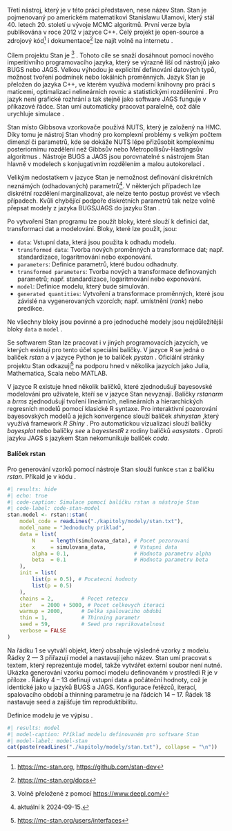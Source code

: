 Třetí nástroj, který je v této práci představen, nese název Stan. Stan je
pojmenovaný po americkém matematikovi Stanislawu Ulamovi, který stál 40. letech 20.
století u vývoje MCMC algoritmů. První verze byla publikována v roce 2012 v 
jazyce C++. Celý projekt je open-source a zdrojový kód[^stan-kod] i 
dokumentace[^stan-docs] lze najít volně na internetu
\parencite{GelmanEtAl2015_StanProbabilisticProgramming}.

[^stan-kod]: [https://mc-stan.org](https://mc-stan.org), 
[https://github.com/stan-dev](https://github.com/stan-dev)

[^stan-docs]: [https://mc-stan.org/docs](https://mc-stan.org/docs)

Cílem projektu Stan je *\enquote{poskytnout flexibilní pravděpodobnostní
programovací jazyk pro statistické modelování spolu se sadou inferenčních
nástrojů pro robustní modelování, které je škálovatelné a efektivní}*
[^stan-goal]
\parencite{CarpenterEtAl2017_StanProbabilisticProgramming}. Tohoto cíle
se snaží dosáhnout pomocí nového imperitivního programovacího jazyka, který
se výrazně liší od nástrojů jako BUGS nebo JAGS. Velkou výhodou je explicitní
definování datových typů, možnost tvoření podmínek nebo lokálních proměnných.
Jazyk Stan je přeložen do jazyka C++, ve kterém využívá moderní knihovny pro
práci s maticemi, optimalizaci nelineárních rovnic a statistickými rozděleními
\parencite{CarpenterEtAl2017_StanProbabilisticProgramming}. Pro jazyk není
grafické rozhrání a tak stejně jako software JAGS funguje v příkazové řádce.
Stan umí automaticky pracovat paralelně, což dále urychluje simulace
\parencite{GelmanEtAl2015_StanProbabilisticProgramming}.

[^stan-goal]: Volně přeložené z 
\parencite{CarpenterEtAl2017_StanProbabilisticProgramming}
pomocí
[https://www.deepl.com/](https://www.deepl.com/)

Stan místo Gibbsova vzorkovače používá NUTS, který je založený
na HMC. Díky tomu je nástroj Stan vhodný pro komplexní problémy s velkým počtem
dimenzí či parametrů, kde se dokáže NUTS lépe přizůsobit komplexnímu posteriornímu
rozdělení než Gibbsův nebo Metropollisův-Hastingsův algoritmus
\parencite{CarpenterEtAl2017_StanProbabilisticProgramming}. Nástroje BUGS a 
JAGS jsou porovnatelné s nástrojem Stan hlavně v modelech s konjugativním 
rozdělením a malou autokorelací
\parencite{GelmanEtAl2015_StanProbabilisticProgramming}.

Velikým nedostatkem v jazyce Stan je nemožnost definování diskrétních neznámých
(odhadovaných) parametrů[^stan-discrete]. V některých případech lze diskrétní
rozdělení marginalizovat, ale nelze tento postup provést ve všech případech.
Kvůli chybějící podpoře diskrétních parametrů tak nelze volně přepsat modely
z jazyka BUGS/JAGS do jazyku Stan \parencite{StanDevelopmentTeam2024}. 

[^stan-discrete]: aktuální k 2024-09-15.

Po vytvoření Stan programu lze použít bloky, které slouží k definici dat,
transformaci dat a modelování. Bloky, které lze použít, jsou:

- `data`: Vstupní data, která jsou použita k odhadu modelu.
- `transformed data`: Tvorba nových proměnných a transformace dat; např. standardizace,
logaritmování nebo exponování. 
- `parameters`: Definice parametrů, které budou odhadnuty.
- `transformed parameters`: Tvorba nových a transformace definovaných parametrů; např. standardizace,
logaritmování nebo exponování. 
- `model`: Definice modelu, který bude simulován.
- `generated quantities`: Vytvoření a transformace proměnných, které jsou závislé
na vygenerovaných vzorcích; např. umístnění (*rank*) nebo predikce.

Ne všechny bloky jsou povinné a pro jednoduché modely jsou nejdůležitější 
bloky `data` a `model`
\parencite{CarpenterEtAl2017_StanProbabilisticProgramming}.

Se softwarem Stan lze pracovat i v jiných programovacích jazycích, ve kterých
existují pro tento účel speciální balíčky. V jazyce R se jedná o balíček *rstan*
\parencite{StanDevelopmentTeam2024_RStanInterfaceStan} a v jazyce Python
je to balíček *pystan* \parencite{pystan}. Oficiální stránky projektu Stan
odkazují[^stan-other-pkgs] na podporu hned v několika jazycích jako 
Julia, Mathematica, Scala nebo MATLAB.

[^stan-other-pkgs]:
[https://mc-stan.org/users/interfaces](https://mc-stan.org/users/interfaces)

V jazyce R existuje hned několik balíčků, které zjednodušují bayesovské
modelování pro uživatele, kteří se v jazyce Stan nevyznají. Balíčky
*rstanarm* 
\parencite{GoodrichEtAl2020_RstanarmBayesianApplied}
a *brms* 
\parencite{Burkner2018_AdvancedBayesianMultilevel}
zjednodušují tvoření lineárních, nelineárních a 
hierarchických regresních modelů pomocí klasické R syntaxe. Pro interaktivní
pozorování bayesovských modelů a jejich konvergence slouží balíček *shinystan*
\parencite{GabryVeen2022_ShinystanInteractiveVisual}
,který využívá framework *R Shiny* 
\parencite{ChangEtAl2024_ShinyWebApplication}.
Pro automatickou vizualizaci slouží balíčky *bayesplot*
\parencite{GabryMahr2024_BayesplotPlottingBayesian}
nebo balíčky *see*
\parencite{LudeckeEtAl2021_SeePackageVisualizing}
a *bayestestR*
\parencite{MakowskiEtAl2019_BayestestRDescribingEffects}
z rodiny balíčků *easystats*
\parencite{LudeckeEtAl2022_EasystatsFrameworkEasy}. Oproti jazyku JAGS s 
jazykem Stan nekomunikuje balíček *coda*.

#### Balíček rstan

Pro generování vzorků pomocí nástroje Stan slouží funkce `stan` z balíčku *rstan*.
Příkald je v kódu \ref{code-stan-model}.

```{r stan}
#| results: hide
#| echo: true
#| code-caption: Simulace pomocí balíčku rstan a nástroje Stan
#| code-label: code-stan-model
stan.model <- rstan::stan(
    model_code = readLines("./kapitoly/modely/stan.txt"),
    model_name = "Jednoduchy priklad",
    data = list(
        N     = length(simulovana_data), # Pocet pozorovani
        x     = simulovana_data,         # Vstupni data
        alpha = 0.1,                     # Hodnota parametru alpha
        beta  = 0.1                      # Hodnota parametru beta
    ),
    init = list(
        list(p = 0.5), # Pocatecni hodnoty
        list(p = 0.5)
    ),
    chains = 2,         # Pocet retezcu
    iter   = 2000 + 5000, # Pocet celkovych iteraci
    warmup = 2000,      # Delka spalovaciho obdobi
    thin = 1,           # Thinning parametr
    seed = 59,          # Seed pro reprikovatelnost
    verbose = FALSE
)
```

Na řádku 1 se vytváří objekt, který obsahuje výsledné vzorky z modelu. Řádky
2 --- 3 přiřazují model a nastavují jeho název. Stan umí pracovat s textem,
který reprezentuje model, takže vytvářet externí soubor není nutné. Ukázka
generování vzorku pomocí modelu definovaném v prostředí R je v příloze 
\ref{code-stan-variable}. Řádky 4 -- 13 definují vstupní data a počáteční 
hodnoty, což je identické jako u jazyků BUGS a JAGS. Konfigurace řetězců,
iterací, spalovacího období a thinning parametru je na řádcích 14 -- 17.
Řádek 18 nastavuje seed a zajišťuje tím reproduktibilitu.

Definice modelu je ve výpisu \ref{model-stan}.

```{r stan-model-print}
#| results: model
#| model-caption: Příklad modelu definovaném pro software Stan
#| model-label: model-stan
cat(paste(readLines("./kapitoly/modely/stan.txt"), collapse = "\n"))
```